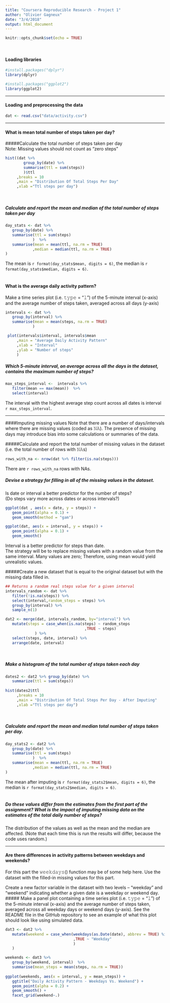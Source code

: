 ```yaml
---
title: "Coursera Reproducible Research - Project 1"
author: "Olivier Gagneux"
date: "3/4/2018"
output: html_document
---
```


```r
knitr::opts_chunk$set(echo = TRUE)
```
<br>  

#### Loading libraries
```r
#install.packages("dplyr")
library(dplyr)

#install.packages("ggplot2")
library(ggplot2)
```
*** 
#### Loading and preprocessing the data
```r
dat <- read.csv("data/activity.csv")
```
***
#### What is mean total number of steps taken per day?
#####Calculate the total number of steps taken per day  
Note: Missing values should not count as "zero steps"
```r
hist((dat %>% 
        group_by(date) %>%
        summarise(ttl = sum(steps))
        )$ttl
     ,breaks = 10
     ,main = "Distribution Of Total Steps Per Day"
     ,xlab ="Ttl steps per day")
```
<br>  

##### Calculate and report the mean and median of the total number of steps taken per day
```r
day_stats <- dat %>% 
   group_by(date) %>%
   summarise(ttl = sum(steps)
            )  %>%
   summarise(mean = mean(ttl, na.rm = TRUE)
            ,median = median(ttl, na.rm = TRUE)
)
```

The mean is `r format(day_stats$mean, digits = 6)`, the median is  `r format(day_stats$median, digits = 6)`.  
<br>

#### What is the average daily activity pattern?
Make a time series plot (i.e. 𝚝𝚢𝚙𝚎 = "𝚕") of the 5-minute interval (x-axis) and the average number of steps taken, averaged across all days (y-axis)
```r
intervals <- dat %>% 
   group_by(interval) %>%
   summarise(mean = mean(steps, na.rm = TRUE)
            )

 plot(intervals$interval, intervals$mean
     ,main = "Average Daily Activity Pattern"
     ,xlab = "Interval"
     ,ylab = "Number of steps"
     )
```


##### Which 5-minute interval, on average across all the days in the dataset, contains the maximum number of steps?
```r

max_steps_interval <-  intervals %>%
   filter(mean == max(mean))  %>%
   select(interval)

```

The interval with the highest average step count across all dates is interval `r max_steps_interval`. 
<br>

***
####Imputing missing values
Note that there are a number of days/intervals where there are missing values (coded as 𝙽𝙰). The presence of missing days may introduce bias into some calculations or summaries of the data.

#####Calculate and report the total number of missing values in the dataset (i.e. the total number of rows with 𝙽𝙰s)
```r

rows_with_na <- nrow(dat %>% filter(is.na(steps)))

```
There are `r rows_with_na` rows with NAs.
<br>  

##### Devise a strategy for filling in all of the missing values in the dataset.

Is date or interval a better predictor for the number of steps?  
(Do steps vary more across dates or across intervals?)
```r

ggplot(dat , aes(x = date, y = steps)) +
   geom_point(alpha = 0.1) +
   geom_smooth(method = "gam")

ggplot(dat, aes(x = interval, y = steps)) +
   geom_point(alpha = 0.1) +
   geom_smooth()

```
Interval is a better predictor for steps than date.  
The strategy will be to replace missing values with a random value from the same interval.
Many values are zero; Therefore, using mean would yield unrealistic values.

#####Create a new dataset that is equal to the original dataset but with the missing data filled in.
```r

## Returns a random real steps value for a given interval
intervals_random <- dat %>%
   filter(!is.na(steps)) %>%
   select(interval,random_steps = steps) %>%
   group_by(interval) %>%
   sample_n(1)

dat2 <- merge(dat, intervals_random, by="interval") %>%
   mutate(steps = case_when(is.na(steps) ~ random_steps
                                   ,TRUE ~ steps)
             ) %>%
   select(steps, date, interval) %>%
   arrange(date, interval)

```
<br>

##### Make a histogram of the total number of steps taken each day
```r

dates2 <- dat2 %>% group_by(date) %>%
   summarize(ttl = sum(steps))
   
hist(dates2$ttl
     ,breaks = 10
     ,main = "Distribution Of Total Steps Per Day - After Imputing"
     ,xlab ="Ttl steps per day")

```
<br>

##### Calculate and report the mean and median total number of steps taken per day. 
```r
day_stats2 <- dat2 %>% 
   group_by(date) %>%
   summarise(ttl = sum(steps)
            )  %>%
   summarise(mean = mean(ttl, na.rm = TRUE)
            ,median = median(ttl, na.rm = TRUE)
)
```

The mean after imputing is `r format(day_stats2$mean, digits = 6)`, the median is `r format(day_stats2$median, digits = 6)`.  
<br>

##### Do these values differ from the estimates from the first part of the assignment? What is the impact of imputing missing data on the estimates of the total daily number of steps?
The distribution of the values as well as the mean and the median are affected.
(Note that each time this is run the results will differ, because the code uses random.)

***

#### Are there differences in activity patterns between weekdays and weekends?
For this part the 𝚠𝚎𝚎𝚔𝚍𝚊𝚢𝚜() function may be of some help here. Use the dataset with the filled-in missing values for this part.

Create a new factor variable in the dataset with two levels – “weekday” and “weekend” indicating whether a given date is a weekday or weekend day.
##### Make a panel plot containing a time series plot (i.e. 𝚝𝚢𝚙𝚎 = "𝚕") of the 5-minute interval (x-axis) and the average number of steps taken, averaged across all weekday days or weekend days (y-axis).
See the README file in the GitHub repository to see an example of what this plot should look like using simulated data.
```r
dat3 <- dat2 %>%
   mutate(weekend = case_when(weekdays(as.Date(date), abbrev = TRUE) %in% c("Sat", "Sun") ~ "Weekend"
                              ,TRUE ~ "Weekday"
                              )
   )

weekends <- dat3 %>% 
   group_by(weekend, interval)  %>%
   summarise(mean_steps = mean(steps, na.rm = TRUE))
  
ggplot(weekends, aes(x = interval, y = mean_steps)) +
   ggtitle("Daily Activity Pattern - Weekdays Vs. Weekend") +
   geom_point(alpha = 0.2) +
   geom_smooth() +
   facet_grid(weekend~.)

```
